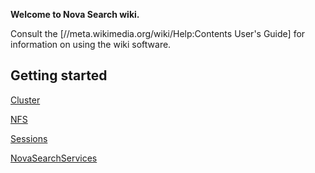 '''Welcome to Nova Search wiki.'''

Consult the [//meta.wikimedia.org/wiki/Help:Contents User's Guide] for information on using the wiki software.

== Getting started ==

[[ Cluster ]]

[[ NFS ]]

[[ Sessions ]]

[[ NovaSearchServices ]]